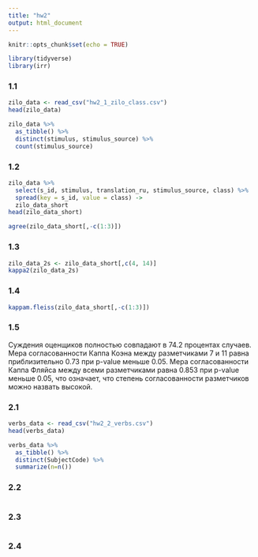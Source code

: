 ```yaml
---
title: "hw2"
output: html_document
---
```

```r
knitr::opts_chunk$set(echo = TRUE)
```
```r
library(tidyverse)
library(irr)
```
### 1.1
```r
zilo_data <- read_csv("hw2_1_zilo_class.csv")
head(zilo_data)
```

```r
zilo_data %>% 
  as_tibble() %>% 
  distinct(stimulus, stimulus_source) %>% 
  count(stimulus_source)
```
### 1.2

```r
zilo_data %>% 
  select(s_id, stimulus, translation_ru, stimulus_source, class) %>% 
  spread(key = s_id, value = class) ->
  zilo_data_short
head(zilo_data_short)
```
```r
agree(zilo_data_short[,-c(1:3)])
```
### 1.3
```r
zilo_data_2s <- zilo_data_short[,c(4, 14)]
kappa2(zilo_data_2s)
```

### 1.4
```r
kappam.fleiss(zilo_data_short[,-c(1:3)])
```
### 1.5
Суждения оценщиков полностью совпадают в 74.2 процентах случаев. Мера согласованности Каппа Коэна между разметчиками 7 и 11 равна приблизительно 0.73 при p-value меньше 0.05. Мера согласованности Каппа Фляйса между всеми разметчиками равна 0.853 при p-value меньше 0.05, что означает, что степень согласованности разметчиков можно назвать высокой. 

### 2.1
```r
verbs_data <- read_csv("hw2_2_verbs.csv")
head(verbs_data)
```

```r
verbs_data %>% 
  as_tibble() %>% 
  distinct(SubjectCode) %>%
  summarize(n=n())
```

### 2.2
```r

```

### 2.3
```r

```

### 2.4
```r

```